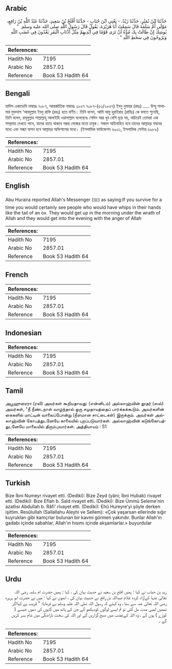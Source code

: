 ## Arabic


<div dir="rtl" lang="ar" style={{fontSize:'larger',backgroundColor:'#f8f9fa',padding:20}}>
حَدَّثَنَا ابْنُ نُمَيْرٍ، حَدَّثَنَا زَيْدٌ، - يَعْنِي ابْنَ حُبَابٍ - حَدَّثَنَا أَفْلَحُ بْنُ سَعِيدٍ، حَدَّثَنَا عَبْدُ اللَّهِ بْنُ رَافِعٍ، مَوْلَى أُمِّ سَلَمَةَ قَالَ سَمِعْتُ أَبَا هُرَيْرَةَ، يَقُولُ قَالَ رَسُولُ اللَّهِ صلى الله عليه وسلم ‏ "‏ يُوشِكُ إِنْ طَالَتْ بِكَ مُدَّةٌ أَنْ تَرَى قَوْمًا فِي أَيْدِيهِمْ مِثْلُ أَذْنَابِ الْبَقَرِ يَغْدُونَ فِي غَضَبِ اللَّهِ وَيَرُوحُونَ فِي سَخَطِ اللَّهِ ‏"‏ ‏.‏
</div>
<div style={{backgroundColor:'#f8f9fa',padding:20, marginBottom: 10}}><table> <thead> <tr> <th>References:</th> <th></th> </tr> </thead> <tbody><tr><td>Hadith No</td><td>7195</td></tr><tr><td>Arabic No</td><td>2857.01</td></tr><tr><td>Reference</td><td>Book 53 Hadith 64</td></tr></tbody></table></div>

## Bengali


<div dir="ltr" lang="bn" style={{fontSize:'larger',backgroundColor:'#f8f9fa',padding:20}}>
হাদিস একাডেমি নাম্বারঃ ৭০৮৭, আন্তর্জাতিক নাম্বারঃ ২৮৫৭ ৭০৮৭-(৫৩/২৮৫৭) ইবনু নুমায়র (রহঃ) ..... উম্মু সালামার মুক্তদাস ‘আবদুল্লাহ ইবনু রাফি (রহঃ) হতে বর্ণিত। তিনি বলেন, আমি আবু হুরাইরাহ (রাযিঃ) কে বলতে শুনেছি, তিনি বলেন, রসূলুল্লাহ সাল্লাল্লাহু আলাইহি ওয়াসাল্লাম বলেছেনঃ সেদিন আর খুব বেশি দূরে নয়, অচিরেই তোমরা এক সম্প্রদায় দেখতে পাবে, যাদের হাতে থাকবে গরুর লেজের মতো চাবুক। সকাল অতিবাহিত হবে তাদের আল্লাহর গযবের মধ্যে এবং সন্ধ্যা যাপন হবে আল্লাহর অভিশাপের মধ্যে। (ইসলামিক ফাউন্ডেশন ৬৯৩১, ইসলামিক সেন্টার ৬৯৮৯)
</div>
<div style={{backgroundColor:'#f8f9fa',padding:20, marginBottom: 10}}><table> <thead> <tr> <th>References:</th> <th></th> </tr> </thead> <tbody><tr><td>Hadith No</td><td>7195</td></tr><tr><td>Arabic No</td><td>2857.01</td></tr><tr><td>Reference</td><td>Book 53 Hadith 64</td></tr></tbody></table></div>

## English


<div dir="ltr" lang="en" style={{fontSize:'larger',backgroundColor:'#f8f9fa',padding:20}}>
Abu Huraira reported Allah's Messenger (ﷺ) as saying:If you survive for a time you would certainly see people who would have whips in their hands like the tail of an ox. They would get up in the morning under the wrath of Allah and they would get into the evening with the anger of Allah
</div>
<div style={{backgroundColor:'#f8f9fa',padding:20, marginBottom: 10}}><table> <thead> <tr> <th>References:</th> <th></th> </tr> </thead> <tbody><tr><td>Hadith No</td><td>7195</td></tr><tr><td>Arabic No</td><td>2857.01</td></tr><tr><td>Reference</td><td>Book 53 Hadith 64</td></tr></tbody></table></div>

## French


<div dir="ltr" lang="fr" style={{fontSize:'larger',backgroundColor:'#f8f9fa',padding:20}}>

</div>
<div style={{backgroundColor:'#f8f9fa',padding:20, marginBottom: 10}}><table> <thead> <tr> <th>References:</th> <th></th> </tr> </thead> <tbody><tr><td>Hadith No</td><td>7195</td></tr><tr><td>Arabic No</td><td>2857.01</td></tr><tr><td>Reference</td><td>Book 53 Hadith 64</td></tr></tbody></table></div>

## Indonesian


<div dir="ltr" lang="id" style={{fontSize:'larger',backgroundColor:'#f8f9fa',padding:20}}>

</div>
<div style={{backgroundColor:'#f8f9fa',padding:20, marginBottom: 10}}><table> <thead> <tr> <th>References:</th> <th></th> </tr> </thead> <tbody><tr><td>Hadith No</td><td>7195</td></tr><tr><td>Arabic No</td><td>2857.01</td></tr><tr><td>Reference</td><td>Book 53 Hadith 64</td></tr></tbody></table></div>

## Tamil


<div dir="ltr" lang="ta" style={{fontSize:'larger',backgroundColor:'#f8f9fa',padding:20}}>
அபூஹுரைரா (ரலி) அவர்கள் கூறியதாவது: (என்னிடம்) அல்லாஹ்வின் தூதர் (ஸல்) அவர்கள், "நீ நீண்டநாள் வாழ்ந்தால் ஒரு சமுதாயத்தைப் பார்க்கக்கூடும். அவர்களின் கைகளில் மாட்டின் வாலைப்போன்று (நீளமான சாட்டைகள்) இருக்கும். அவர்கள் அல்லாஹ்வின் கோபத்துடனேயே காலையில் புறப்படுவார்கள். அல்லாஹ்வின் கடுங்கோபத்துடனேயே மாலையில் திரும்புவார்கள். அத்தியாயம் : 51
</div>
<div style={{backgroundColor:'#f8f9fa',padding:20, marginBottom: 10}}><table> <thead> <tr> <th>References:</th> <th></th> </tr> </thead> <tbody><tr><td>Hadith No</td><td>7195</td></tr><tr><td>Arabic No</td><td>2857.01</td></tr><tr><td>Reference</td><td>Book 53 Hadith 64</td></tr></tbody></table></div>

## Turkish


<div dir="ltr" lang="tr" style={{fontSize:'larger',backgroundColor:'#f8f9fa',padding:20}}>
Bize İbni Numeyr rivayet etti. (Dediki): Bize Zeyd (yâni; İbni Hubab) rivayet etti. (Dediki): Bize Eflah b. Saîd rivayet etti. (Dediki): Bize Ümmü Seleme'nin azatlısı Abdullah b. Râfi' rivayet etti. (Dediki): Ehû Hureyre'yi şöyle derken işittim. Resûlullah (Sallallahu Aleyhi ve Sellem): «Çok yaşarsan ellerinde sığır kuyrukları gibi kamçrlar bulunan bir kavmi görmen yakındır. Bunlar Allah'ın gadabı içinde sabahlar, Allah'ın hısımı içinde akşamlarlar.» buyurdular
</div>
<div style={{backgroundColor:'#f8f9fa',padding:20, marginBottom: 10}}><table> <thead> <tr> <th>References:</th> <th></th> </tr> </thead> <tbody><tr><td>Hadith No</td><td>7195</td></tr><tr><td>Arabic No</td><td>2857.01</td></tr><tr><td>Reference</td><td>Book 53 Hadith 64</td></tr></tbody></table></div>

## Urdu


<div dir="rtl" lang="ur" style={{fontSize:'larger',backgroundColor:'#f8f9fa',padding:20}}>
زید بن حباب نے کہا : ہمیں افلح بن سعید نے حدیث بیان کی ، کہا : ہمیں حضرت ام سلمہ رضی اللہ تعالیٰ عنہا کےآزاد کردہ غلام عبداللہ بن رافع نے حدیث بیان کی ، انھوں نے کہا : میں نے حضرت ابو ہریرہ رضی اللہ تعالیٰ عنہ سے سنا ، وہ کہتے کہ رسول اللہ صلی اللہ علیہ وسلم نے فرمایا؛ " قریب ہے کہااگر تمھیں لمبی مدت مل گئی تو تم ایسے لوگوں کودیکھو گے جن کے ہاتھ میں گایوں کی دموں جیسے ( کوڑے ) ہوں گے ، وہ اللہ کےغضب میں صبح گزاریں گے اور اللہ کی سخت ناراضگی میں شام بسر کریں گے ۔
</div>
<div style={{backgroundColor:'#f8f9fa',padding:20, marginBottom: 10}}><table> <thead> <tr> <th>References:</th> <th></th> </tr> </thead> <tbody><tr><td>Hadith No</td><td>7195</td></tr><tr><td>Arabic No</td><td>2857.01</td></tr><tr><td>Reference</td><td>Book 53 Hadith 64</td></tr></tbody></table></div>